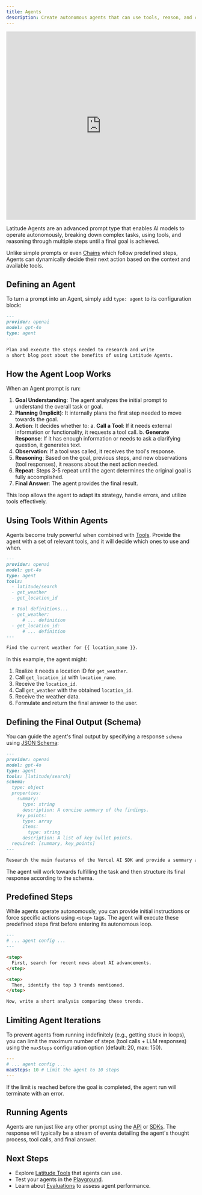 ```yaml
---
title: Agents
description: Create autonomous agents that can use tools, reason, and complete complex tasks over multiple steps.
---
```


<iframe
  width='100%'
  height='500px'
  src='https://www.youtube.com/embed/d77AGdOYpVA?si=DS-21MrIICHbbS9T'
  title='Latitude Agents Overview'
  frameborder='0'
  allow='accelerometer; autoplay; clipboard-write; encrypted-media; gyroscope; picture-in-picture; web-share'
  referrerpolicy='strict-origin-when-cross-origin'
  allowfullscreen
></iframe>

Latitude Agents are an advanced prompt type that enables AI models to operate autonomously, breaking down complex tasks, using tools, and reasoning through multiple steps until a final goal is achieved.

Unlike simple prompts or even [Chains](/promptl/advanced/chains) which follow predefined steps, Agents can dynamically decide their next action based on the context and available tools.

## Defining an Agent

To turn a prompt into an Agent, simply add `type: agent` to its configuration block:

```markdown {4}
---
provider: openai
model: gpt-4o
type: agent
---

Plan and execute the steps needed to research and write
a short blog post about the benefits of using Latitude Agents.
```

## How the Agent Loop Works

When an Agent prompt is run:

1.  **Goal Understanding**: The agent analyzes the initial prompt to understand the overall task or goal.
2.  **Planning (Implicit)**: It internally plans the first step needed to move towards the goal.
3.  **Action**: It decides whether to:
    a. **Call a Tool**: If it needs external information or functionality, it requests a tool call.
    b. **Generate Response**: If it has enough information or needs to ask a clarifying question, it generates text.
4.  **Observation**: If a tool was called, it receives the tool's response.
5.  **Reasoning**: Based on the goal, previous steps, and new observations (tool responses), it reasons about the next action needed.
6.  **Repeat**: Steps 3-5 repeat until the agent determines the original goal is fully accomplished.
7.  **Final Answer**: The agent provides the final result.

This loop allows the agent to adapt its strategy, handle errors, and utilize tools effectively.

## Using Tools Within Agents

Agents become truly powerful when combined with [Tools](/guides/prompt-manager/tools). Provide the agent with a set of relevant tools, and it will decide which ones to use and when.

```markdown
---
provider: openai
model: gpt-4o
type: agent
tools:
  - latitude/search
  - get_weather
  - get_location_id

  # Tool definitions...
  - get_weather:
      # ... definition
  - get_location_id:
      # ... definition
---

Find the current weather for {{ location_name }}.
```

In this example, the agent might:

1.  Realize it needs a location ID for `get_weather`.
2.  Call `get_location_id` with `location_name`.
3.  Receive the `location_id`.
4.  Call `get_weather` with the obtained `location_id`.
5.  Receive the weather data.
6.  Formulate and return the final answer to the user.

## Defining the Final Output (Schema)

You can guide the agent's final output by specifying a response `schema` using [JSON Schema](/guides/prompt-manager/json-output):

```markdown
---
provider: openai
model: gpt-4o
type: agent
tools: [latitude/search]
schema:
  type: object
  properties:
    summary:
      type: string
      description: A concise summary of the findings.
    key_points:
      type: array
      items:
        type: string
      description: A list of key bullet points.
  required: [summary, key_points]
---

Research the main features of the Vercel AI SDK and provide a summary and key bullet points.
```

The agent will work towards fulfilling the task and then structure its final response according to the schema.

## Predefined Steps

While agents operate autonomously, you can provide initial instructions or force specific actions using `<step>` tags. The agent will execute these predefined steps first before entering its autonomous loop.

```markdown
---
# ... agent config ...
---

<step>
  First, search for recent news about AI advancements.
</step>

<step>
  Then, identify the top 3 trends mentioned.
</step>

Now, write a short analysis comparing these trends.
```

## Limiting Agent Iterations

To prevent agents from running indefinitely (e.g., getting stuck in loops), you can limit the maximum number of steps (tool calls + LLM responses) using the `maxSteps` configuration option (default: 20, max: 150).

```yaml
---
# ... agent config ...
maxSteps: 10 # Limit the agent to 10 steps
---
```

If the limit is reached before the goal is completed, the agent run will terminate with an error.

## Running Agents

Agents are run just like any other prompt using the [API](/guides/api/api-access) or [SDKs](/guides/sdk/typescript). The response will typically be a stream of events detailing the agent's thought process, tool calls, and final answer.

## Next Steps

- Explore [Latitude Tools](/guides/prompt-manager/latitude-tools) that agents can use.
- Test your agents in the [Playground](/guides/prompt-manager/playground).
- Learn about [Evaluations](/guides/evaluations/overview) to assess agent performance.
